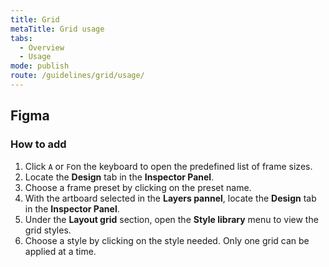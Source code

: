 ```yaml
---
title: Grid
metaTitle: Grid usage
tabs:
  - Overview
  - Usage
mode: publish
route: /guidelines/grid/usage/
---
```


## Figma

### How to add

1. Click `A` or `F`on the keyboard to open the predefined list of frame sizes.
2. Locate the **Design** tab in the **Inspector Panel**.
3. Choose a frame preset by clicking on the preset name.
4. With the artboard selected in the **Layers pannel**, locate the **Design** tab in the **Inspector Panel**.
5. Under the **Layout grid** section, open the **Style library** menu to view the grid styles.
6. Choose a style by clicking on the style needed. Only one grid can be applied at a time.
